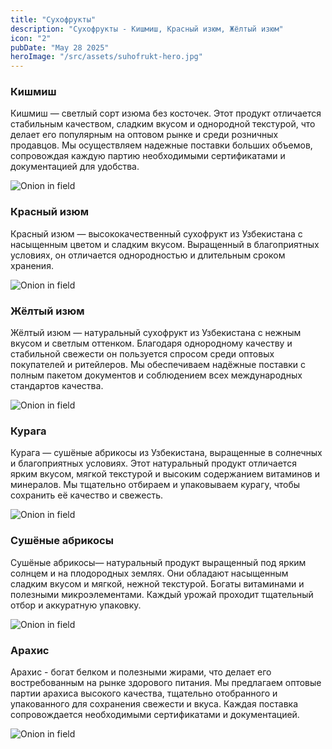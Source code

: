 ```yaml
---
title: "Сухофрукты"
description: "Сухофрукты - Кишмиш, Красный изюм, Жёлтый изюм"
icon: "2"
pubDate: "May 28 2025"
heroImage: "/src/assets/suhofrukt-hero.jpg"
---
```



<div>
  <h3>Кишмиш</h3>
  <p>
    Кишмиш — светлый сорт изюма без косточек. Этот продукт отличается стабильным
    качеством, сладким вкусом и однородной текстурой, что делает его популярным
    на оптовом рынке и среди розничных продавцов. Мы осуществляем надежные
    поставки больших объемов, сопровождая каждую партию необходимыми
    сертификатами и документацией для удобства.
  </p>
  <Image src={Kishmish} alt="Onion in field" />
</div>

<div>
  <h3>Красный изюм</h3>
  <p>
    Красный изюм — высококачественный сухофрукт из Узбекистана с насыщенным
    цветом и сладким вкусом. Выращенный в благоприятных условиях, он отличается
    однородностью и длительным сроком хранения.
  </p>
  <Image src={Kizyum} alt="Onion in field" />
</div>

<div>
  <h3>Жёлтый изюм</h3>
  <p>
    Жёлтый изюм — натуральный сухофрукт из Узбекистана с нежным вкусом и светлым
    оттенком. Благодаря однородному качеству и стабильной свежести он пользуется
    спросом среди оптовых покупателей и ритейлеров. Мы обеспечиваем надёжные
    поставки с полным пакетом документов и соблюдением всех международных
    стандартов качества.
  </p>
  <Image src={Jeltiy} alt="Onion in field" />
</div>

<div>
  <h3>Курага</h3>
  <p>
    Курага — сушёные абрикосы из Узбекистана, выращенные в солнечных и
    благоприятных условиях. Этот натуральный продукт отличается ярким вкусом,
    мягкой текстурой и высоким содержанием витаминов и минералов. Мы тщательно
    отбираем и упаковываем курагу, чтобы сохранить её качество и свежесть.
  </p>
  <Image src={Kuraga} alt="Onion in field" />
</div>

<div>
  <h3>Сушёные абрикосы</h3>
  <p>
    Сушёные абрикосы— натуральный продукт выращенный под ярким солнцем и на
    плодородных землях. Они обладают насыщенным сладким вкусом и мягкой, нежной
    текстурой. Богаты витаминами и полезными микроэлементами. Каждый урожай
    проходит тщательный отбор и аккуратную упаковку.
  </p>
  <Image src={Abrikos} alt="Onion in field" />
</div>

<div>
  <h3>Арахис</h3>
  <p>
    Арахис - богат белком и полезными жирами, что делает его востребованным на
    рынке здорового питания. Мы предлагаем оптовые партии арахиса высокого
    качества, тщательно отобранного и упакованного для сохранения свежести и
    вкуса. Каждая поставка сопровождается необходимыми сертификатами и
    документацией.
  </p>
  <Image src={Erdnuss} alt="Onion in field" />
</div>
